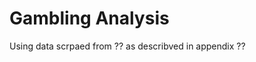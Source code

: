 Gambling Analysis
========================================================

Using data scrpaed from ?? as describved in appendix ??